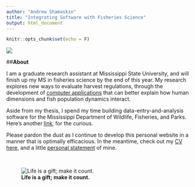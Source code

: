 ```yaml
---
author: "Andrew Shamaskin"
title: "Integrating Software with Fisheries Science"
output: html_document
---
```


```r
knitr::opts_chunk$set(echo = F)
```

![](figure/AndrewShamaskin_Photo.png)

##**About** 

I am a graduate research assistant at Mississippi State University, and will finish up my MS in fisheries science by the end of this year.  My research explores new ways to evaluate harvest regulations, through the development of [computer applications](https://acshamaskin.shinyapps.io/YPR_DN/) that can better explain how human dimensions and fish population dynamics interact. 

Aside from my thesis, I spend my time building data-entry-and-analysis software for the Mississippi Department of Wildlife, Fisheries, and Parks.  Here's another [link](https://www.researchgate.net/publication/311482238_The_End_Parenthesis_How_a_Fisheries_Student_Tackled_Programming), for the curious.

Please pardon the dust as I continue to develop this personal website in a manner that is optimally efficacious.  In the meantime, check out my [CV here](https://acshamaskin.github.io/figure/Andrew Challen Shamaskin CV .pdf), and a little [personal statement](https://acshamaskin.github.io/figure/Andrew Shamaskin Personal Statement.pdf) of mine.  

<br>


![**Life is a gift; make it count.**](figure/Shamaskin_Flathead.png)





